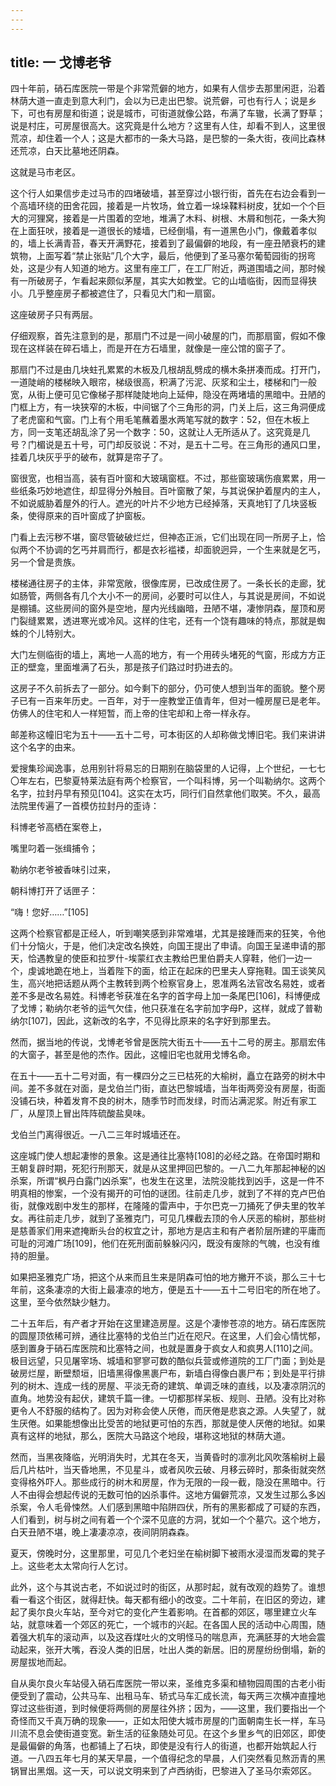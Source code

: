 ```yaml
---
---
---
```

title: 一 戈博老爷
---




四十年前，硝石库医院一带是个非常荒僻的地方，如果有人信步去那里闲逛，沿着林荫大道一直走到意大利门，会以为已走出巴黎。说荒僻，可也有行人；说是乡下，可也有房屋和街道；说是城市，可街道就像公路，布满了车辙，长满了野草；说是村庄，可房屋很高大。这究竟是什么地方？这里有人住，却看不到人，这里很荒凉，却住着一个人；这是大都市的一条大马路，是巴黎的一条大街，夜间比森林还荒凉，白天比墓地还阴森。

这就是马市老区。

这个行人如果信步走过马市的四堵破墙，甚至穿过小银行街，首先在右边会看到一个高墙环绕的田舍花园，接着是一片牧场，耸立着一垛垛鞣料树皮，犹如一个个巨大的河狸窝，接着是一片围着的空地，堆满了木料、树根、木屑和刨花，一条大狗在上面狂吠，接着是一道很长的矮墙，已经倒塌，有一道黑色小门，像戴着孝似的，墙上长满青苔，春天开满野花，接着到了最偏僻的地段，有一座丑陋衰朽的建筑物，上面写着“禁止张贴”几个大字，最后，他便到了圣马塞尔葡萄园街的拐弯处，这是少有人知道的地方。这里有座工厂，在工厂附近，两道围墙之间，那时候有一所破房子，乍看起来颇似茅屋，其实大如教堂。它的山墙临街，因而显得狭小。几乎整座房子都被遮住了，只看见大门和一扇窗。

这座破房子只有两层。

仔细观察，首先注意到的是，那扇门不过是一间小破屋的门，而那扇窗，假如不像现在这样装在碎石墙上，而是开在方石墙里，就像是一座公馆的窗子了。

那扇门不过是由几块蛀孔累累的木板及几根胡乱劈成的横木条拼凑而成。打开门，一道陡峭的楼梯映入眼帘，梯级很高，积满了污泥、灰浆和尘土，楼梯和门一般宽，从街上便可见它像梯子那样陡陡地向上延伸，隐没在两堵墙的黑暗中。丑陋的门框上方，有一块狭窄的木板，中间锯了个三角形的洞，门关上后，这三角洞便成了老虎窗和气窗。门上有个用毛笔蘸着墨水两笔写就的数字：52，但在木板上方，同一支笔还胡乱涂了另一个数字：50，这就让人无所适从了。这究竟是几号？门楣说是五十号，可门却反驳说：不对，是五十二号。在三角形的通风口里，挂着几块灰乎乎的破布，就算是帘子了。

窗很宽，也相当高，装有百叶窗和大玻璃窗框。不过，那些窗玻璃伤痕累累，用一些纸条巧妙地遮住，却显得分外触目。百叶窗散了架，与其说保护着屋内的主人，不如说威胁着屋外的行人。遮光的叶片不少地方已经掉落，天真地钉了几块竖板条，使得原来的百叶窗成了护窗板。

门看上去污秽不堪，窗尽管破破烂烂，但神态正派，它们出现在同一所房子上，恰似两个不协调的乞丐并肩而行，都是衣衫褴褛，却面貌迥异，一个生来就是乞丐，另一个曾是贵族。

楼梯通往房子的主体，非常宽敞，很像库房，已改成住房了。一条长长的走廊，犹如肠管，两侧各有几个大小不一的房间，必要时可以住人，与其说是房间，不如说是棚铺。这些房间的窗外是空地，屋内光线幽暗，丑陋不堪，凄惨阴森，屋顶和房门裂缝累累，透进寒光或冷风。这样的住宅，还有一个饶有趣味的特点，那就是蜘蛛的个儿特别大。

大门左侧临街的墙上，离地一人高的地方，有一个用砖头堵死的气窗，形成方方正正的壁龛，里面堆满了石头，那是孩子们路过时扔进去的。

这房子不久前拆去了一部分。如今剩下的部分，仍可使人想到当年的面貌。整个房子已有一百来年历史。一百年，对于一座教堂正值青年，但对一幢房屋已是老年。仿佛人的住宅和人一样短暂，而上帝的住宅却和上帝一样永存。

邮差称这幢旧宅为五十——五十二号，可本街区的人却称做戈博旧宅。我们来讲讲这个名字的由来。

爱搜集珍闻逸事，总用别针将易忘的日期别在脑袋里的人记得，上个世纪，一七七〇年左右，巴黎夏特莱法庭有两个检察官，一个叫科博，另一个叫勒纳尔。这两个名字，拉封丹早有预见[104]。这实在太巧，同行们自然拿他们取笑。不久，最高法院里传遍了一首模仿拉封丹的歪诗：

科博老爷高栖在案卷上，

嘴里叼着一张缉捕令；

勒纳尔老爷被香味引过来，

朝科博打开了话匣子：

“嗨！您好……”[105]

这两个检察官都是正经人，听到嘲笑感到非常难堪，尤其是接踵而来的狂笑，令他们十分恼火，于是，他们决定改名换姓，向国王提出了申请。向国王呈递申请的那天，恰遇教皇的使臣和拉罗什-埃蒙红衣主教给巴里伯爵夫人穿鞋，他们一边一个，虔诚地跪在地上，当着陛下的面，给正在起床的巴里夫人穿拖鞋。国王谈笑风生，高兴地把话题从两个主教转到两个检察官身上，恩准两名法官改名易姓，或者差不多是改名易姓。科博老爷获准在名字的首字母上加一条尾巴[106]，科博便成了戈博；勒纳尔老爷的运气欠佳，他只获准在名字前加字母P，这样，就成了普勒纳尔[107]，因此，这新改的名字，不见得比原来的名字好到那里去。

然而，据当地的传说，戈博老爷曾是医院大街五十——五十二号的房主。那扇宏伟的大窗子，甚至是他的杰作。因此，这幢旧宅也就用戈博名命。

在五十——五十二号对面，有一棵四分之三已枯死的大榆树，矗立在路旁的树木中间。差不多就在对面，是戈伯兰门街，直达巴黎城墙，当年街两旁没有房屋，街面没铺石块，种着发育不良的树木，随季节时而发绿，时而沾满泥浆。附近有家工厂，从屋顶上冒出阵阵硫酸盐臭味。

戈伯兰门离得很近。一八二三年时城墙还在。

这座城门使人想起凄惨的景象。这是通往比塞特[108]的必经之路。在帝国时期和王朝复辟时期，死犯行刑那天，就是从这里押回巴黎的。一八二九年那起神秘的凶杀案，所谓“枫丹白露门凶杀案”，也发生在这里，法院没能找到凶手，这是一件不明真相的惨案，一个没有揭开的可怕的谜团。往前走几步，就到了不祥的克卢巴伯街，就像戏剧中发生的那样，在隆隆的雷声中，于尔巴克一刀捅死了伊夫里的牧羊女。再往前走几步，就到了圣雅克门，可见几棵截去顶的令人厌恶的榆树，那些树是慈善家们用来遮掩断头台的权宜之计，那地方是店主和有产者阶层所建的平庸而可耻的河滩广场[109]，他们在死刑面前躲躲闪闪，既没有废除的气魄，也没有维持的胆量。

如果把圣雅克广场，把这个从来而且生来是阴森可怕的地方撇开不谈，那么三十七年前，这条凄凉的大街上最凄凉的地方，便是五十——五十二号旧宅的所在地了。这里，至今依然缺少魅力。

二十五年后，有产者才开始在这里建造房屋。这是个凄惨苍凉的地方。硝石库医院的圆屋顶依稀可辨，通往比塞特的戈伯兰门近在咫尺。在这里，人们会心情忧郁，感到置身于硝石库医院和比塞特之间，也就是置身于疯女人和疯男人[110]之间。极目远望，只见屠宰场、城墙和寥寥可数的酷似兵营或修道院的工厂门面；到处是破房烂屋，断壁颓垣，旧墙黑得像黑裹尸布，新墙白得像白裹尸布；到处是平行排列的树木、连成一线的房屋、平淡无奇的建筑、单调乏味的直线，以及凄凉阴沉的直角。地势没有起伏，建筑千篇一律。一切都那样呆板、规则、丑陋。没有比对称更令人不舒服的结构了。因为对称会使人厌倦，而厌倦是悲哀之源。人失望了，就生厌倦。如果能想像出比受苦的地狱更可怕的东西，那就是使人厌倦的地狱。如果真有这样的地狱，那么，医院大马路这个地段，堪称这地狱的林荫大道。

然而，当黑夜降临，光明消失时，尤其在冬天，当黄昏时的凛冽北风吹落榆树上最后几片枯叶，当天昏地黑，不见星斗，或者风吹云破、月移云碎时，那条街就突然变得格外吓人。那些成行的树木和房屋，作为无限的一段一截，隐没在黑暗中。行人不由得会想起传说的无数可怕的凶杀事件。这地方偏僻荒凉，又发生过那么多凶杀案，令人毛骨悚然。人们感到黑暗中陷阱四伏，所有的黑影都成了可疑的东西，人们看到，树与树之间有着一个个深不见底的方洞，犹如一个个墓穴。这个地方，白天丑陋不堪，晚上凄凄凉凉，夜间阴阴森森。

夏天，傍晚时分，这里那里，可见几个老妇坐在榆树脚下被雨水浸湿而发霉的凳子上。这些老太太常向行人乞讨。

此外，这个与其说古老，不如说过时的街区，从那时起，就有改观的趋势了。谁想看一看这个街区，就得赶快。每天都有细小的改变。二十年前，在旧区的旁边，建起了奥尔良火车站，至今对它的变化产生着影响。在首都的郊区，哪里建立火车站，就意味着一个郊区的死亡，一个城市的兴起。在各国人民的活动中心周围，随着强大机车的滚动声，以及这吞煤吐火的文明怪马的喘息声，充满胚芽的大地会震动起来，张开大嘴，吞没人类的旧居，吐出人类的新居。旧的房屋纷纷倒塌，新的房屋拔地而起。

自从奥尔良火车站侵入硝石库医院一带以来，圣维克多渠和植物园周围的古老小街便受到了震动，公共马车、出租马车、轿式马车汇成长流，每天两三次横冲直撞地穿过这些街道，到时候便将两侧的房屋往外挤；因为，——这里，我们要指出一个奇怪而又千真万确的现象——，正如太阳使大城市房屋的门面朝南生长一样，车马川流不息会使街道变宽。新生活的征象随处可见。在这个乡里乡气的旧郊区，即使是最偏僻的角落，也都铺上了石块，即使是没有行人的街道，也都开始筑起人行道。一八四五年七月的某天早晨，一个值得纪念的早晨，人们突然看见熬沥青的黑锅冒出黑烟。这一天，可以说文明来到了卢西纳街，巴黎进入了圣马尔索郊区。